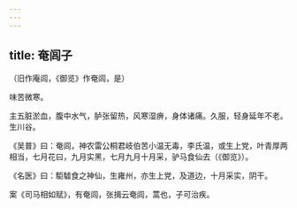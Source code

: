 ```yaml
---
---
---
```

title: 奄闾子
---



（旧作庵闾，《御览》作奄闾，是）

味苦微寒。

主五脏淤血，腹中水气，胪张留热，风寒湿痹，身体诸痛。久服，轻身延年不老。生川谷。

《吴普》曰：奄闾，神农雷公桐君岐伯苦小温无毒，李氏温，或生上党，叶青厚两相当，七月花曰，九月实黑，七月九月十月采，驴马食仙去（《御览》）。

《名医》曰：駏驉食之神仙，生雍州，亦生上党，及道边，十月采实，阴干。

案《司马相如赋》，有奄闾，张揖云奄闾，蒿也，子可治疾。